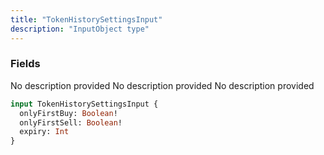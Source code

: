 ```yaml
---
title: "TokenHistorySettingsInput"
description: "InputObject type"
---
```


### Fields

<ResponseField name="onlyFirstBuy" type="Boolean!" required>
  No description provided
</ResponseField>

<ResponseField name="onlyFirstSell" type="Boolean!" required>
  No description provided
</ResponseField>

<ResponseField name="expiry" type="Int">
  No description provided
</ResponseField>


```graphql TokenHistorySettingsInput
input TokenHistorySettingsInput {
  onlyFirstBuy: Boolean!
  onlyFirstSell: Boolean!
  expiry: Int
}
```
